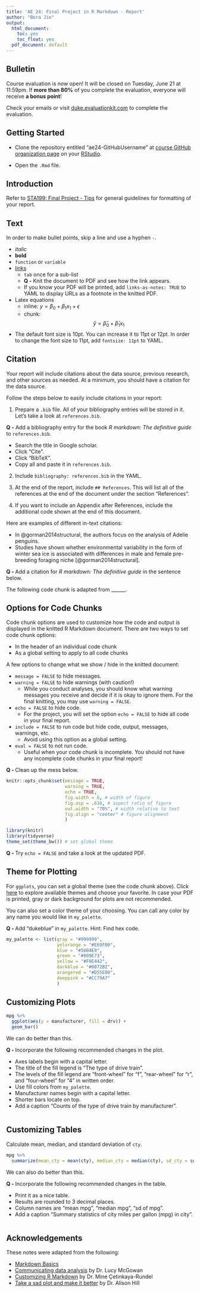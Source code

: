 ```yaml
---
title: 'AE 24: Final Project in R Markdown - Report'
author: "Bora Jin"
output:
  html_document:
    toc: yes
    toc_float: yes
  pdf_document: default
---
```


## Bulletin 

Course evaluation is now open! It will be closed on Tuesday, June 21 at 11:59pm. 
If **more than 80%** of you complete the evaluation, everyone will receive **a bonus point**!  

Check your emails or visit [duke.evaluationkit.com](https://duke.evaluationkit.com/) to complete the evaluation. 

## Getting Started 

- Clone the repository entitled "ae24-GitHubUsername" at [course GitHub organization page](https://github.com/sta199-summer22) on your [RStudio](https://cmgr.oit.duke.edu/containers).

- Open the `.Rmd` file. 

## Introduction

Refer to [STA199: Final Project - Tips](https://sta199-summer22.netlify.app/project/project-tips_bj) for general guidelines for formatting of your report. 

## Text 

In order to make bullet points, skip a line and use a hyphen `-`. 

- *italic*
- **bold**
- `function` or `variable`
- [links](https://rmarkdown.rstudio.com/lesson-8.html)
  - `tab` once for a sub-list 
  - **Q - **Knit the document to PDF and see how the link appears. 
  - If you know your PDF will be printed, add `links-as-notes: TRUE` to YAML to 
  display URLs as a footnote in the knitted PDF. 
- Latex equations 
  - inline: $y = \beta_0 + \beta_1x_1 + \epsilon$ 
  - chunk: $$\hat{y} = \hat{\beta}_0 + \hat{\beta}_1x_1$$
- The default font size is 10pt. You can increase it to 11pt or 12pt. 
In order to change the font size to 11pt, add `fontsize: 11pt` to YAML.

## Citation 

Your report will include citations about the data source, previous research, and other sources as needed. At a minimum, you should have a citation for the data source. 

Follow the steps below to easily include citations in your report:

1. Prepare a `.bib` file. All of your bibliography entries will be stored in it. 
Let's take a look at `references.bib`. 

**Q -** Add a bibliography entry for the book *R markdown: The definitive guide* to `references.bib`. 

- Search the title in Google scholar. 
- Click "Cite". 
- Click "BibTeX".
- Copy all and paste it in `references.bib`. 

2. Include `bibliography: references.bib` in the YAML. 

3. At the end of the report, include `## References`. This will list all of the references at the end of the document under the section "References". 

4. If you want to include an Appendix after References, include the additional code shown at the end of this document. 

Here are examples of different in-text citations: 

- In @gorman2014structural, the authors focus on the analysis of Adelie penguins.
- Studies have shown whether environmental variability in the form of winter sea ice is associated with differences in male and female pre-breeding foraging niche [@gorman2014structural].

**Q - ** Add a citation for *R markdown: The definitive guide* in the sentence below.

The following code chunk is adapted from ______.

## Options for Code Chunks 

Code chunk options are used to customize how the code and output is displayed in the knitted R Markdown document. There are two ways to set code chunk options: 

- In the header of an individual code chunk 
- As a global setting to apply to all code chunks
  
A few options to change what we show / hide in the knitted document: 

- `message = FALSE` to hide messages.
- `warning = FALSE` to hide warnings (with caution!) 
  - While you conduct analyses, you should know what warning messages you receive and decide if it is okay to ignore them. For the final knitting, you may use `warning = FALSE`. 
- `echo = FALSE` to hide code. 
  - For the project, you will set the option `echo = FALSE` to hide all code in your final report. 
- `include = FALSE` to run code but hide code, output, messages, warnings, etc.
  - Avoid using this option as a global setting.
- `eval = FALSE` to not run code. 
  - Useful when your code chunk is incomplete. You should not have any incomplete code chunks in your final report! 

**Q - ** Clean up the mess below. 

```r
knitr::opts_chunk$set(message = TRUE, 
                      warning = TRUE, 
                      echo = TRUE,
                      fig.width = 6, # width of figure
                      fig.asp = .618, # aspect ratio of figure
                      out.width = "70%", # width relative to text
                      fig.align = "center" # figure alignment
                      )
```

```r
library(knitr)
library(tidyverse)
theme_set(theme_bw()) # set global theme 
```

**Q - ** Try `echo = FALSE` and take a look at the updated PDF. 

## Theme for Plotting

For `ggplots`, you can set a global theme (see the code chunk above). Click [here](https://ggplot2.tidyverse.org/reference/ggtheme.html) to explore available themes and choose your favorite. In case your PDF is printed, gray or dark background for plots are not recommended. 

You can also set a color theme of your choosing. You can call any color by any name you would like in `my_palette`. 

**Q - ** Add "dukeblue" in `my_palette`. Hint: Find hex code. 

```r
my_palette <- list(gray = "#999999", 
                   yelorange = "#E69F00", 
                   blue = "#56B4E9", 
                   green = "#009E73", 
                   yellow = "#F0E442", 
                   darkblue = "#0072B2", 
                   orangered = "#D55E00",
                   deeppink = "#CC79A7"
                   )
```

## Customizing Plots 

```r
mpg %>% 
  ggplot(aes(y = manufacturer, fill = drv)) + 
  geom_bar()
```

We can do better than this. 

**Q - ** Incorporate the following recommended changes in the plot. 

- Axes labels begin with a capital letter.
- The title of the fill legend is "The type of drive train". 
- The levels of the fill legend are "front-wheel" for "f", 
"rear-wheel" for "r", and "four-wheel" for "4" in written order.
- Use fill colors from `my_palette`.
- Manufacturer names begin with a capital letter. 
- Shorter bars locate on top. 
- Add a caption "Counts of the type of drive train by manufacturer".

```r

```


## Customizing Tables

Calculate mean, median, and standard deviation of `cty`. 

```r
mpg %>% 
  summarize(mean_cty = mean(cty), median_cty = median(cty), sd_cty = sd(cty))
```

We can also do better than this. 

**Q - ** Incorporate the following recommended changes in the table. 

  - Print it as a nice table. 
  - Results are rounded to 3 decimal places. 
  - Column names are "mean mpg", "median mpg", "sd of mpg".
  - Add a caption "Summary statistics of city miles per gallon (mpg) in city". 
  
```r

```

## Acknowledgements 

These notes were adapted from the following: 

- [Markdown Basics](https://rmarkdown.rstudio.com/lesson-8.html)
- [Communicating data analysis](https://sta-212-f19.netlify.app/slides/lec-slides/15-communicating-data-analysis.html#1) by Dr. Lucy McGowan
- [Customizing R Markdown](https://rladiesstl.github.io/intro-meetup4-oct-2021/customize-rmd.html#1) by Dr. Mine Çetinkaya-Rundel
- [Take a sad plot and make it better](https://alison.netlify.app/rlm-sad-plot-better/#1) by Dr. Alison Hill

<!-- <div id="refs"></div> -->

<!-- ## Appendix -->


